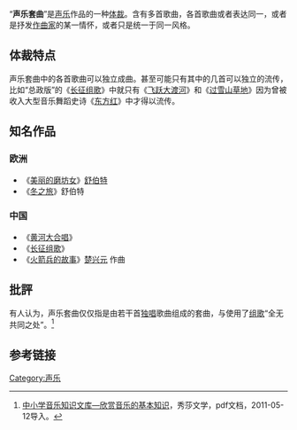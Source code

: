 {{NoteTA
| T = zh-cn:声乐套曲;zh-tw:聯篇歌曲;
| 1 = zh-cn:声乐套曲;zh-tw:聯篇歌曲;
| 2 = zh-hans:美丽的磨坊女;zh-hant:美麗的磨坊少女;
}}

“'''声乐套曲'''”是[[声乐|声乐]]作品的一种[[体裁|体裁]]。含有多首歌曲，各首歌曲或者表达同一{{link-en|主題 (藝術)|Theme (arts)|主題}}，或者是抒发[[作曲家|作曲家]]的某一情怀，或者只是统一于同一风格。

== 体裁特点 ==
声乐套曲中的各首歌曲可以独立成曲。甚至可能只有其中的几首可以独立的流传，比如“总政版”的《[[长征组歌|长征组歌]]》中就只有《[[飞跃大渡河|飞跃大渡河]]》和《[[过雪山草地|过雪山草地]]》因为曾被收入大型音乐舞蹈史诗《[[东方红_(音乐舞蹈史诗)|东方红]]》中才得以流传。

== 知名作品 ==
=== 欧洲 ===

*《[[美丽的磨坊女|美丽的磨坊女]]》[[舒伯特|舒伯特]]
*《[[冬之旅|冬之旅]]》舒伯特

=== 中国 ===
*《[[黄河大合唱|黄河大合唱]]》
*《[[长征组歌|长征组歌]]》
*《[[火箭兵的故事|火箭兵的故事]]》[[楚兴元|楚兴元]] 作曲

== 批評 ==
有人认为，声乐套曲仅仅指是由若干首[[独唱|独唱]]歌曲组成的套曲，与使用了[[组歌|组歌]]“全无共同之处”。<ref name="xiusha.com">[http://pdf.xiusha.com/12/012093.pdf 中小学音乐知识文库—欣赏音乐的基本知识]{{dead link|date=2017年12月 |bot=InternetArchiveBot |fix-attempted=yes }}，秀莎文学，pdf文档，2011-05-12导入。</ref>

== 参考链接 ==
<references />

{{Authority control}}
[[Category:声乐|Category:声乐]]